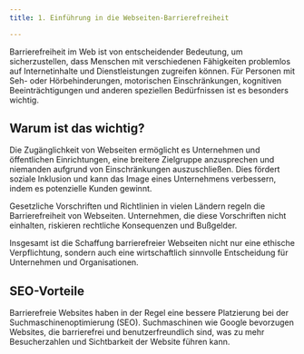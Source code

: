```yaml
---
title: 1. Einführung in die Webseiten-Barrierefreiheit

---
```

Barrierefreiheit im Web ist von entscheidender Bedeutung, um sicherzustellen, dass Menschen mit verschiedenen Fähigkeiten problemlos auf Internetinhalte und Dienstleistungen zugreifen können.
Für Personen mit Seh- oder Hörbehinderungen, motorischen Einschränkungen, kognitiven Beeinträchtigungen und anderen speziellen Bedürfnissen ist es besonders wichtig.

## Warum ist das wichtig?
Die Zugänglichkeit von Webseiten ermöglicht es Unternehmen und öffentlichen Einrichtungen, eine breitere Zielgruppe anzusprechen und niemanden aufgrund von Einschränkungen auszuschließen. Dies fördert soziale Inklusion und kann das Image eines Unternehmens verbessern, indem es potenzielle Kunden gewinnt.

Gesetzliche Vorschriften und Richtlinien in vielen Ländern regeln die Barrierefreiheit von Webseiten. Unternehmen, die diese Vorschriften nicht einhalten, riskieren rechtliche Konsequenzen und Bußgelder.

Insgesamt ist die Schaffung barrierefreier Webseiten nicht nur eine ethische Verpflichtung, sondern auch eine wirtschaftlich sinnvolle Entscheidung für Unternehmen und Organisationen.

## SEO-Vorteile
Barrierefreie Websites haben in der Regel eine bessere Platzierung bei der Suchmaschinenoptimierung (SEO). Suchmaschinen wie Google bevorzugen Websites, die barrierefrei und benutzerfreundlich sind, was zu mehr Besucherzahlen und Sichtbarkeit der Website führen kann.